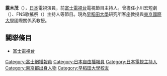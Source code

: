 {{BLP unsourced|time=2010-10-23T12:06:10+00:00}}
{{japanese
|image    =
|japanese = 露木茂
|kana     = つゆき しげる
|romaji   = Tsuyuki Shigeru
}}
'''露木茂'''（{{bd|1940年|12月16日|||Tsuyuki Shigeru}}），[[日本|日本]]電視演員，前[[富士電視台|富士電視台]]電視節目主持人。曾擔任小川宏短劇（{{lang|ja|小川宏ショー}}）、FNS歌搖祭（{{lang|ja|FNS歌謡祭}}）主持人等節目。現為[[早稻田大學|早稻田大學]]研究所客座教授與[[東京國際大學|東京國際大學]]國際關係系教授。

== 關聯條目 ==
*[[富士電視台|富士電視台]]

{{DEFAULTSORT:Tsuyuki Shigeru}}
[[Category:富士網播報員|Category:富士網播報員]]
[[Category:日本自由播報員|Category:日本自由播報員]]
[[Category:日本電視主持人|Category:日本電視主持人]]
[[Category:東京都出身人物|Category:東京都出身人物]]
[[Category:早稻田大學校友|Category:早稻田大學校友]]